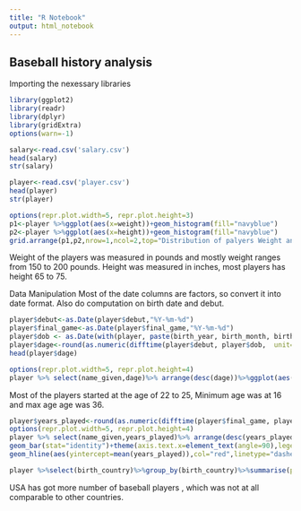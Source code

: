 ---
title: "R Notebook"
output: html_notebook
---
## Baseball history analysis


Importing the nexessary libraries
```{r}
library(ggplot2)
library(readr)
library(dplyr)
library(gridExtra)
options(warn=-1)
```
```{r}
salary<-read.csv('salary.csv')
head(salary)
str(salary)
```
```{r}
player<-read.csv('player.csv')
head(player)
str(player)
```
```{r}
options(repr.plot.width=5, repr.plot.height=3)
p1<-player %>%ggplot(aes(x=weight))+geom_histogram(fill="navyblue")
p2<-player %>%ggplot(aes(x=height))+geom_histogram(fill="navyblue")
grid.arrange(p1,p2,nrow=1,ncol=2,top="Distribution of palyers Weight and Height")
```
Weight of the players was measured in pounds and mostly weight ranges from 150 to 200 pounds. Height was measured in inches, most players has height 65 to 75.


Data Manipulation
Most of the date columns are factors, so convert it into date format. Also do computation on birth date and debut.
```{r}
player$debut<-as.Date(player$debut,"%Y-%m-%d")
player$final_game<-as.Date(player$final_game,"%Y-%m-%d")
player$dob <- as.Date(with(player, paste(birth_year, birth_month, birth_day,sep="-")), "%Y-%m-%d")
player$dage<-round(as.numeric(difftime(player$debut, player$dob,  unit="weeks"))/52.25,0)
head(player$dage)
```

```{r}
options(repr.plot.width=5, repr.plot.height=4)
player %>% select(name_given,dage)%>% arrange(desc(dage))%>%ggplot(aes(x=dage))+geom_density(fill="red4",alpha=0.5)+scale_x_continuous(limits=c(0,50))+labs(x="Debut_Age")
```

Most of the players started at the age of 22 to 25, Minimum age was at 16 and max age age was 36.

```{r}
player$years_played<-round(as.numeric(difftime(player$final_game, player$debut,  unit="weeks"))/52.25,0)
options(repr.plot.width=5, repr.plot.height=4)
player %>% select(name_given,years_played)%>% arrange(desc(years_played)) %>% filter(years_played>=25)%>%ggplot(aes(x=factor(name_given,levels=name_given),y=years_played,fill=years_played))+
geom_bar(stat="identity")+theme(axis.text.x=element_text(angle=90),legend.position="none")+labs(x="Player",title="Players who spent more than 25 years")+scale_fill_gradient(low = "#782B43", high = "#16B1F7")+
geom_hline(aes(yintercept=mean(years_played)),col="red",linetype="dashed")
```

```{r}
player %>%select(birth_country)%>%group_by(birth_country)%>%summarise(pcount=n())%>%arrange(desc(pcount))%>%filter(pcount>=10)%>%ggplot(aes(x=factor(birth_country,levels=birth_country),y=pcount))+geom_col(fill="brown")+theme(axis.text.x=element_text(angle=90))+labs(x="Country",y="No of Players",title="Players per country")
```
USA has got more number of baseball players , which was not at all comparable to other countries.



